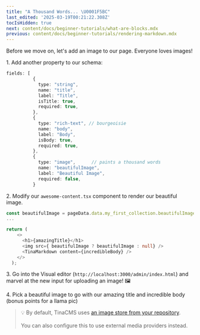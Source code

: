 ```yaml
---
title: "A Thousand Words... \U0001F5BC️"
last_edited: '2025-03-19T00:21:22.308Z'
tocIsHidden: true
next: content/docs/beginner-tutorials/what-are-blocks.mdx
previous: content/docs/beginner-tutorials/rendering-markdown.mdx
---
```


Before we move on, let's add an image to our page. Everyone loves images!

1\. Add another property to our schema:

```typescript
fields: [
          {
            type: "string",
            name: "title",
            label: "Title",
            isTitle: true,
            required: true,
          },
          {
            type: "rich-text", // bourgeoisie
            name: "body",
            label: "Body",
            isBody: true,
            required: true,
          },
          {
            type: "image",      // paints a thousand words
            name: "beautifulImage",
            label: "Beautiful Image",
            required: false,
          }
```

2\. Modify our `awesome-content.tsx` component to render our beautiful image.

```typescript
const beautifulImage = pageData.data.my_first_collection.beautifulImage;
...

return (
    <>
      <h1>{amazingTitle}</h1>
      <img src={ beautifulImage ? beautifulImage : null} />
      <TinaMarkdown content={incredibleBody} />
    </>
  );
```

3\. Go into the Visual editor (`http://localhost:3000/admin/index.html`) and marvel at the new input for uploading an image! 🖼️

4\. Pick a beautiful image to go with our amazing title and incredible body (bonus points for a llama pic)

> 💡 By default, TinaCMS uses [an image store from your repository](https://tina.io/docs/reference/media/repo-based). \
> \
> You can also configure this to use external media providers instead.
